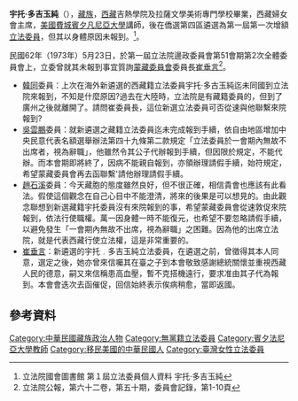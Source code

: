 '''宇托·多吉玉純'''（{{bd|1912年||1998年||}}），[[藏族|藏族]]，[[西藏|西藏]]吉熱學院及拉薩文學美術專門學校畢業，西藏婦女會主席，[[美國|美國]][[費城|費城]][[賓夕凡尼亞大學|賓夕凡尼亞大學]]講師，後在僑選第四區遴選為第一屆第一次增額[[立法委員|立法委員]]，但其以身體原因未報到。<ref>立法院國會圖書館 第１屆立法委員個人資料 宇托·多吉玉純</ref>。

民國62年（1973年）5月23日，於第一屆立法院邊政委員會第51會期第2次全體委員會上，立委曾就其未報到事宜質詢[[蒙藏委員會|蒙藏委員會]]委員長[[崔垂言|崔垂言]]<ref>立法院公報，第六十二卷，第五十期，委員會記錄，第1-10頁</ref>。
*[[韓同|韓同]]委員：上次在海外新遴選的西藏籍立法委員宇托·多古玉純迄未同國到立法院來報到，不知是什麼原因?過去在大陸時，立法院是有藏籍委員的，但到了廣州之後就離開了。請問崔委員長，這位新選立法委員可否從速與他聯繫來院報到?
*[[吳雲鵬|吳雲鵬]]委員：就新遴選之藏籍立法委員迄未完成報到手續，依自由地區增加中央民意代表名額選舉辦法第四十九條第二款規定「立法委員於一會期內無故不出席者，視為辭職」，他雖然令其公子代辦報到手續，但因限於規定，不能代辦。而本會期即將終了，因病不能親自報到，亦領辦理請假手續，始符規定，希望蒙藏委員會再去函聯繫'請他辦理請假手續。
*[[趙石溪|趙石溪]]委員：今天藏胞的態度雖然良好，但不很正確，相信貴會也應該有此看法。假使這個觀念在自己心目中不能澄清，將來的後果是可以想見的。由此觀念聯想到新選藏籍宇托委員沒有來院報到的事，希望蒙藏委員會從速敦促來院報到，依法行使職權。萬一因身體一時不能復元，也希望不要忽略請假手續，以避免發生「一會期內無故不出席，視為辭職」之困難。因為他的出席立法院，就是代表西藏行使立法權，這是非常重要的。
*[[崔垂言|崔垂言]]：新遴選的宇托﹒多吉玉純立法委員，在遴選之前，曾徵得其本人同意，選定之後，她亦曾來信囑其在臺之子到本會敬致感謝總統關懷並重視西藏人民的德意，嗣又來信稱患高血壓，暫不克搭機遠行，要求准由其子代為報到。本會會迭次去函催促，回信始終表示俟病稍愈，當即返國。

==參考資料==
<div class="references-small">
<references />
</div>
{{中華民國第一屆第一次增額立法委員}}
{{DEFAULTSORT:Yu宇}}
[[Category:中華民國藏族政治人物|Category:中華民國藏族政治人物]]
[[Category:無黨籍立法委員|Category:無黨籍立法委員]]
[[Category:賓夕法尼亞大學教師|Category:賓夕法尼亞大學教師]]
[[Category:移民美國的中華民國人|Category:移民美國的中華民國人]]
[[Category:臺灣女性立法委員|Category:臺灣女性立法委員]]